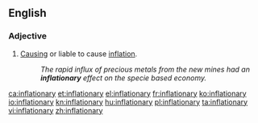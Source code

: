 ==English==

===Adjective===
{{en-adj}}

# [[cause|Causing]] or liable to cause [[inflation]].
#: ''The rapid influx of precious metals from the new mines had an '''inflationary''' effect on the specie based economy.''

[[ca:inflationary]]
[[et:inflationary]]
[[el:inflationary]]
[[fr:inflationary]]
[[ko:inflationary]]
[[io:inflationary]]
[[kn:inflationary]]
[[hu:inflationary]]
[[pl:inflationary]]
[[ta:inflationary]]
[[vi:inflationary]]
[[zh:inflationary]]